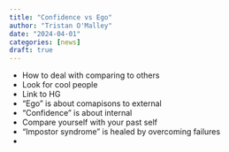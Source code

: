 ```yaml
---
title: "Confidence vs Ego"
author: "Tristan O'Malley"
date: "2024-04-01"
categories: [news]
draft: true
---
```


- How to deal with comparing to others
- Look for cool people
- Link to HG
- "Ego" is about comapisons to external
- "Confidence" is about internal
- Compare yourself with your past self
- "Impostor syndrome" is healed by overcoming failures
- 
